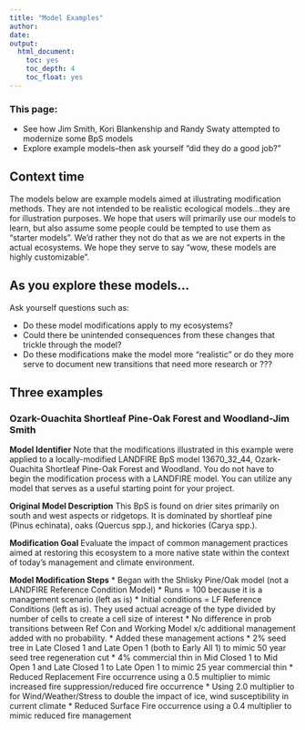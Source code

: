 ```yaml
---
title: "Model Examples"
author: 
date: 
output:
  html_document:
    toc: yes
    toc_depth: 4
    toc_float: yes
---
```


### This page:
+ See how Jim Smith, Kori Blankenship and Randy Swaty attempted to modernize some BpS models
+ Explore example models--then ask yourself "did they do a good job?"

## Context time
The models below are example models aimed at illustrating modification methods. They are not intended to be realistic ecological models…they are for illustration purposes. We hope that users will primarily use our models to learn, but also assume some people could be tempted to use them as “starter models”.  We’d rather they not do that as we are not experts in the actual ecosystems. We hope they serve to say "wow, these models are highly customizable".

## As you explore these models...
Ask yourself questions such as:

* Do these model modifications apply to my ecosystems?
* Could there be unintended consequences from these changes that trickle through the model?
* Do these modifications make the model more "realistic" or do they more serve to document new transitions that need more research or ???

## Three examples

### Ozark-Ouachita Shortleaf Pine-Oak Forest and Woodland-Jim Smith

**Model Identifier**
Note that the modifications illustrated in this example were applied to a locally-modified LANDFIRE BpS model 13670_32_44, Ozark-Ouachita Shortleaf Pine-Oak Forest and Woodland. You do not have to begin the modification process with a LANDFIRE model. You can utilize any model that serves as a useful starting point for your project.

**Original Model Description**
This BpS is found on drier sites primarily on south and west aspects or ridgetops. It is dominated by shortleaf pine (Pinus echinata), oaks (Quercus spp.), and hickories (Carya spp.).

**Modification Goal**
Evaluate the impact of common management practices aimed at restoring this ecosystem to a more native state within the context of today’s management and climate environment. 

**Model Modification Steps**
* Began with the Shlisky Pine/Oak model (not a LANDFIRE Reference Condition Model)
* Runs = 100 because it is a management scenario (left as is)
* Initial conditions = LF Reference Conditions (left as is). They used actual acreage of the type divided by number of cells to create a cell size of interest
* No difference in prob transitions between Ref Con and Working Model x/c additional management added with no probability.
* Added these management actions
    * 2% seed tree in Late Closed 1 and Late Open 1 (both to Early All 1)  to mimic 50 year seed tree regeneration cut
    * 4% commercial thin in Mid Closed 1 to Mid Open 1 and Late Closed 1 to Late Open 1 to mimic 25 year commercial thin
    * Reduced Replacement Fire occurrence using a 0.5 multiplier to mimic increased fire suppression/reduced fire occurrence
    * Using 2.0 multiplier to for Wind/Weather/Stress to double the impact of ice, wind susceptibility in current climate
    * Reduced Surface Fire occurrence using a 0.4 multiplier to mimic reduced fire management

